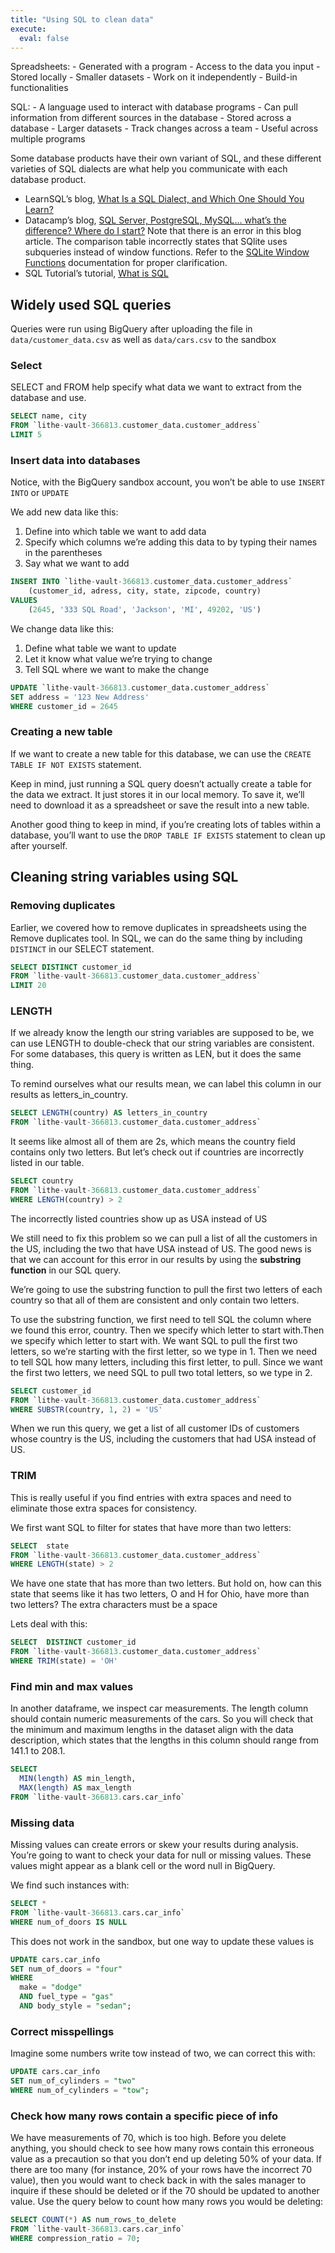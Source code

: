 ```yaml
---
title: "Using SQL to clean data"
execute: 
  eval: false
---
```


Spreadsheets:
- Generated with a program
- Access to the data you input
- Stored locally
- Smaller datasets
- Work on it independently
- Build-in functionalities

SQL:
- A language used to interact with database programs
- Can pull information from different sources in the database
- Stored across a database
- Larger datasets
- Track changes across a team
- Useful across multiple programs 

Some database products have their own variant of SQL, and these different varieties of SQL dialects are what help you communicate with each database product.

- LearnSQL’s blog, [What Is a SQL Dialect, and Which One Should You Learn?](https://learnsql.com/blog/what-sql-dialect-to-learn/)
- Datacamp’s blog, [SQL Server, PostgreSQL, MySQL... what's the difference? Where do I start?](https://www.datacamp.com/community/blog/sql-differences)
Note that there is an error in this blog article. The comparison table incorrectly states that SQlite uses subqueries instead of window functions. Refer to the [SQLite Window Functions](https://sqlite.org/windowfunctions.html0) documentation for proper clarification.
- SQL Tutorial’s tutorial, [What is SQL](https://www.sqltutorial.org/what-is-sql/)


## Widely used SQL queries

Queries were run using BigQuery after uploading the file in `data/customer_data.csv` as well as `data/cars.csv` to the sandbox

### Select

SELECT and FROM help specify what data we want to extract from the database and use.

```sql
SELECT name, city
FROM `lithe-vault-366813.customer_data.customer_address` 
LIMIT 5
```

### Insert data into databases

Notice, with the BigQuery sandbox account, you won't be able to use `INSERT INTO` or `UPDATE`

We add new data like this:

1. Define into which table we want to add data
2. Specify which columns we're adding this data to by typing their names in the parentheses
3. Say what we want to add

```sql
INSERT INTO `lithe-vault-366813.customer_data.customer_address`
    (customer_id, adress, city, state, zipcode, country)
VALUES 
    (2645, '333 SQL Road', 'Jackson', 'MI', 49202, 'US')
```

We change data like this:

1. Define what table we want to update
2. Let it know what value we're trying to change
3. Tell SQL where we want to make the change

```sql
UPDATE `lithe-vault-366813.customer_data.customer_address`
SET address = '123 New Address'
WHERE customer_id = 2645
```

### Creating a new table

If we want to create a new table for this database, we can use the `CREATE TABLE IF NOT EXISTS` statement. 
 
Keep in mind, just running a SQL query doesn't actually create a table for the data we extract. It just stores it in our local memory. To save it, we'll need to download it as a spreadsheet or save the result into a new table.

Another good thing to keep in mind, if you're creating lots of tables within a database, you'll want to use the `DROP TABLE IF EXISTS` statement to clean up after yourself.



## Cleaning string variables using SQL

### Removing duplicates

Earlier, we covered how to remove duplicates in spreadsheets using the Remove duplicates tool. In SQL, we can do the same thing by including `DISTINCT` in our SELECT statement. 

```sql
SELECT DISTINCT customer_id
FROM `lithe-vault-366813.customer_data.customer_address` 
LIMIT 20
```


### LENGTH

If we already know the length our string variables are supposed to be, we can use LENGTH to double-check that our string variables are consistent. For some databases, this query is written as LEN, but it does the same thing.

To remind ourselves what our results mean, we can label this column in our results as letters_in_country. 

```sql
SELECT LENGTH(country) AS letters_in_country
FROM `lithe-vault-366813.customer_data.customer_address` 
```

It seems like almost all of them are 2s, which means the country field contains only two letters. But  let's check out if countries are incorrectly listed in our table. 

```sql
SELECT country
FROM `lithe-vault-366813.customer_data.customer_address` 
WHERE LENGTH(country) > 2
```

The incorrectly listed countries show up as USA instead of US

 We still need to fix this problem so we can pull a list of all the customers in the US, including the two that have USA instead of US. The good news is that we can account for this error in our results by using the **substring function** in our SQL query. 

We're going to use the substring function to pull the first two letters of each country so that all of them are consistent and only contain two letters. 

To use the substring function, we first need to tell SQL the column where we found this error, country. Then we specify which letter to start with.Then we specify which letter to start with. We want SQL to pull the first two letters, so we're starting with the first letter, so we type in 1. Then we need to tell SQL how many letters, including this first letter, to pull. Since we want the first two letters, we need SQL to pull two total letters, so we type in 2.

```sql
SELECT customer_id
FROM `lithe-vault-366813.customer_data.customer_address` 
WHERE SUBSTR(country, 1, 2) = 'US'
```

When we run this query, we get a list of all customer IDs of customers whose country is the US, including the customers that had USA instead of US. 


### TRIM

This is really useful if you find entries with extra spaces and need to eliminate those extra spaces for consistency.

We first want SQL to filter for states that have more than two letters:

```sql
SELECT  state
FROM `lithe-vault-366813.customer_data.customer_address` 
WHERE LENGTH(state) > 2
```

We have one state that has more than two letters. But hold on, how can this state that seems like it has two letters, O and H for Ohio, have more than two letters? The extra characters must be a space

Lets deal with this:

```sql
SELECT  DISTINCT customer_id
FROM `lithe-vault-366813.customer_data.customer_address` 
WHERE TRIM(state) = 'OH'
```


### Find min and max values

In another dataframe, we inspect car measurements. 
The length column should contain numeric measurements of the cars. So you will check that the minimum and maximum lengths in the dataset align with the data description, which states that the lengths in this column should range from 141.1 to 208.1. 

```sql
SELECT
  MIN(length) AS min_length,
  MAX(length) AS max_length
FROM `lithe-vault-366813.cars.car_info` 
```


### Missing data

Missing values can create errors or skew your results during analysis. You’re going to want to check your data for null or missing values. These values might appear as a blank cell or the word null in BigQuery. 

We find such instances with:

```sql
SELECT *
FROM `lithe-vault-366813.cars.car_info` 
WHERE num_of_doors IS NULL
```

This does not work in the sandbox, but one way to update these values is 

```sql
UPDATE cars.car_info
SET num_of_doors = "four"
WHERE
  make = "dodge"
  AND fuel_type = "gas"
  AND body_style = "sedan";
```


### Correct misspellings

Imagine some numbers write tow instead of two, we can correct this with:

```sql
UPDATE cars.car_info
SET num_of_cylinders = "two"
WHERE num_of_cylinders = "tow";
```


### Check how many rows contain a specific piece of info

We have measurements of 70, which is too high. Before you delete anything, you should check to see how many rows contain this erroneous value as a precaution so that you don’t end up deleting 50% of your data. If there are too many (for instance, 20% of your rows have the incorrect 70 value), then you would want to check back in with the sales manager to inquire if these should be deleted or if the 70 should be updated to another value. Use the query below to count how many rows you would be deleting:

```sql
SELECT COUNT(*) AS num_rows_to_delete
FROM `lithe-vault-366813.cars.car_info` 
WHERE compression_ratio = 70;
```





